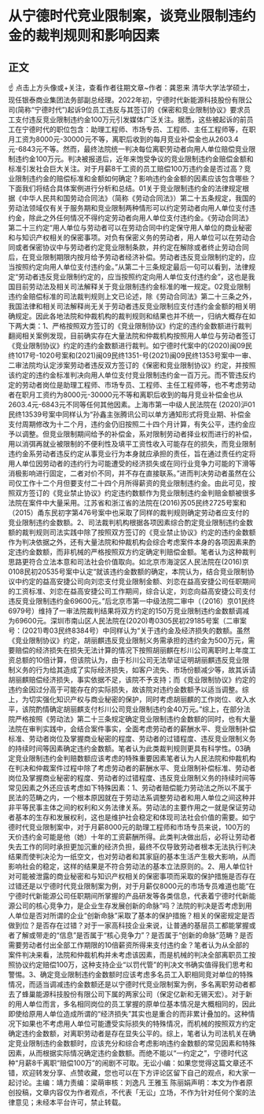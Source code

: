 # 从宁德时代竞业限制案，谈竞业限制违约金的裁判规则和影响因素
## 正文
☝ 点击上方头像或+关注，查看作者往期文章~作者：龚恩来 清华大学法学硕士，现任银泰商业集团法务部副总经理。2022年初，宁德时代新能源科技股份有限公司(简称“宁德时代”)起诉9位员工违反与其签订的《保密和竞业限制协议》要求员工支付违反竞业限制违约金100万元引发媒体广泛关注。据悉，这些被起诉的前员工在宁德时代的职位包含：助理工程师、市场专员、工程师、主任工程师等，在职月工资为8000元-30000元不等，离职后收到的每月竞业补偿金也从2603.4元-6843元不等。然而，最终法院统一判决每位离职劳动者向用人单位赔偿竞业限制违约金100万元。判决被报道后，近年来饱受争议的竞业限制违约金赔偿金额和标准引发社会巨大关注。对于月薪8千工资的员工赔偿100万违约金是否过高？竞业限制违约金的赔偿标准和金额如何确定？影响违约金金额的因素应该包含哪些？下面我们将结合具体案例进行分析和总结。01关于竞业限制违约金的法律规定根据《中华人民共和国劳动合同法》（简称《劳动合同法》）第二十五条规定，我国的劳动法领域仅有关于服务期和竞业限制两种情形可以约定劳动者向用人单位支付违约金，除此之外任何情况不得约定劳动者向用人单位支付违约金。《劳动合同法》第二十三约定“用人单位与劳动者可以在劳动合同中约定保守用人单位的商业秘密和与知识产权相关的保密事项。对负有保密义务的劳动者，用人单位可以在劳动合同或者保密协议中与劳动者约定竞业限制条款，并约定在解除或者终止劳动合同后，在竞业限制期限内按月给予劳动者经济补偿。劳动者违反竞业限制约定的，应当按照约定向用人单位支付违约金。”从第二十三条规定最后一句可以看到，法律规定“劳动者违反竞业限制约定的，应当按照约定向用人单位支付违约金”，这也是我国目前劳动法及相关司法解释关于竞业限制违约金标准的唯一规定。02竞业限制违约金赔偿标准的司法裁判规则上文已论述，除《劳动合同法》第二十三条之外，我国法律和相关司法解释尚无关于劳动者违反竞业限制应支付违约金金额的相关明确规定。因此各地法院和仲裁机构的裁判规则和结果也并不统一，归纳大概存在如下两大类：1、严格按照双方签订的《竞业限制协议》约定的违约金数额进行裁判翻阅相关案例发现，目前确实存在大量法院和仲裁机构按照用人单位与劳动者签订《竞业限制协议》约定的违约金数额进行裁判。如宁德时代案中的(2020)闽09民终1017号-1020号案和(2021)闽09民终1351-号(2021)闽09民终1353号案中一审、二审法院均认定涉案劳动者违反双方签订的《保密和竞业限制协议》约定，并按照该约定的违约金标准判决向用人单位支付竞业限制违约金一百万元。而不管违反约定的劳动者岗位是助理工程师、市场专员、工程师、主任工程师等，也不考虑劳动者在职月工资约为8000元-30000元不等和离职后收到的每月竞业补偿金也从2603.4元-6843元不同等任何其他因素。上海市第一中级人民法院在 (2020)沪01民终13539号案中同样认为“孙鑫主张腾讯公司以单方通知形式将竞业期、补偿金支付周期修改为十二个月，违约金仍旧按照二十四个月计算，有失公平，违约金应予以调整。但竞业限制期间给予的补偿金，系对限制劳动者择业权而进行的补偿，用以消弭再就业被限制的不便利性及填平工资性收入可能存在的损失，而竞业限制违约金系劳动者违反约定从事竞业行为本身就应承担的责任，旨在通过责任约定将用人单位因劳动者的违约行为可能遭受的经济损失或在同行业竞争力可能的下滑等消极影响进行固定，二者对价不同，并不存在直接联系。”进而判决劳动者虽然在公司仅工作十二个月但要支付二十四个月所得薪资的竞业限制违约金。由此可见，按照双方签订的《竞业禁止协议》约定违约数额作为竞业限制违约金判赔金额被很多法院在案件中大量采用。江苏省和浙江省的法院在(2016)苏05民终2725号案和（2015）甬东民初字第476号案中也采取了同样的裁判规则确定劳动者应支付的竞业限制违约金数额。2、司法裁判机构根据各项因素综合酌定竞业限制违约金数额的裁判规则司法实践中除了按照双方签订的《竞业禁止协议》约定的违约金数额作为判决依据之外，还有大量法院和仲裁机构会综合考虑案件本身的各项因素来酌定违约金数额，而非机械的严格按照双方约定确定判赔偿金额。笔者认为这种裁判思路更符合立法本意和司法社会价值取向。如北京市海淀区人民法院在(2016)京0108民初20535号案中认定“就该违约金数额的确定，本院认为，结合竞业限制协议中约定的益高安捷公司向刘恋支付竞业限制金额、刘恋在益高安捷公司任职期间的工资标准、刘恋在益高安捷公司工作期间，综合认定，刘恋向益高安捷公司支付违反竞业限制违约金69600元。”后北京市第一中级法院二审中（（2016）京01民终6979号）维持了一审法院裁判结果将双方约定的150万竞业限制违约金数额调减为69600元。深圳市南山区人民法院在(2020)粤0305民初29185号案（二审案号：(2021)粤03民终8384号）中同样认为“关于违约金及经济损失的数额。虽然《竞业限制协议》约定，胡丽麒违反竞业限制义务需承担的违约金为500万元，需要赔偿的经济损失在损失无法计算的情况下按照胡丽麒在杉川公司离职时上年度工资总额的10倍计算，但该院认为，由于杉川公司无法举证证明胡丽麒违反竞业限制义务的行为给其造成了实际经济损失，如客户流失、市场份额减少等，故其诉请胡丽麒赔偿经济损失，事实依据不足，该院不予支持；而《竞业限制协议》约定的违约金因过分高于可能存在的实际损失，故该院对违约金数额予以适当调整。综上，为切实强化知识产权与商业秘密的保护，同时考虑胡丽麒的工作岗位、收入水平，该院酌情确定胡丽麒支付杉川公司竞业限制违约金40万元。”综上，在部分法院严格按照《劳动法》第二十三条规定确定竞业限制违约金数额的同时，也有大量法院在审判实践中，会结合案件事实，全面考虑劳动者的薪酬水平、竞业限制补偿标准、劳动者岗位及掌握商业秘密的程度、劳动者的过错程度、违反竞业限制义务的持续时间等因素确定违约金数额。笔者认为此类裁判规则更具有科学性。03确定竞业限制违约金判赔数额应该考虑的特殊重要因素笔者认为人民法院和仲裁机构在判决和仲裁案件过程中除了考虑劳动者的薪酬水平、竞业限制补偿标准、劳动者岗位及掌握商业秘密的程度、劳动者的过错程度、违反竞业限制义务的持续时间等常见因素之外还应该考虑如下特殊因素：1、劳动者赔偿能力劳动法之所以不属于民法的范畴之内，一个根本原因就在于劳动法系调整劳动者和用人单位之间这种并非平等民事主体之间的权利和义务法律关系。劳动法的主要作用之一就是保证劳动者基本的生存和发展权利，这也是维护社会稳定和体现司法社会价值的需要。如宁德时代竞业限制案中，对于月薪8000元的助理工程师和市场专员来说，100万的天价违约金可能是他（她）十年的工资薪酬所得。此类判决做出后，必将让劳动者失去工作的同时承担更加沉重的经济负担，最终不仅导致劳动者根本无法执行判决结果而使判决沦为一纸空文，也对劳动者和其家庭的基本生活产生极大影响，从而影响社会的稳定，这样的结果是不符合劳动法的基本立法原则的。2、用人单位针对可能被泄露的商业秘密和与知识产权相关的保密事项而采取的保护措施是否存在过错还是以宁德时代竞业限制案为例，对于月薪仅8000元的市场专员难道也能“在宁德时代新能源公司任职期间所掌握的产品研发等各类信息，代表着宁德时代新能源公司的核心竞争力，是企业生存发展创新的命脉”吗？法院的判决是否考虑到用人单位是否对所谓的企业“创新命脉”采取了基本的保护措施？相关的保密规定是否做到位？是否存在过错？对于一家高科技企业来说，让普通的基层员工都能掌握或者了解或带走的“信息”是否属于“核心竞争力”？是否属于“创新的命脉”范畴？是否需要劳动者付出全部工作期限的10倍薪资所得来支付违约金？笔者认为从全部的案件判决来看，法院和仲裁机构并未考虑该因素，而是机械的判决全部离职员工按照协议约定赔偿100万，这种支持企业“以罚代管”的判决文书确实值得我们思考和警惕。3、确定竞业限制违约金数额时应该考虑多名员工入职相同竞对单位的特殊情况，而适当调减违约金数额还是以宁德时代竞业限制案为例，多名离职劳动者都去了蜂巢能源科技股份有限公司下属的两家公司（保定亿新和无锡天宏）。对于新的用人单位而言，多名相同岗位的员工掌握的原单位基本情况是大概相同的，因此即使给原用人单位造成所谓的“经济损失”其实也是重合的而非累计叠加的。这种情况下如果也不考虑用人单位可能遭受实际损失的特殊情况，而机械的按照双方约定确定违约金数额，对离职劳动者是存在显失公平的。综上，笔者认为司法机关在确定竞业限制违约金数额时，应该充分和综合考虑影响违约金数额的常见因素和特殊因素，从而根据实际情况确定违约金数额。而绝不能以“一约定之”，宁德时代这种“月薪8千离职“赔偿100万”的闹剧不可取。无讼小编：如果您觉得这篇文章还不错，欢迎转发分享、点赞收藏，您也可以在下方评论区留下自己的观点，和大家一起讨论。主编：靖力责编：梁萌审核：刘逸凡 王雅玉 陈丽娟声明：本文为作者原创投稿，文章内容仅为作者观点，不代表「无讼」立场，不作为针对任何个案的法律意见；未经本平台许可，禁止转载。
